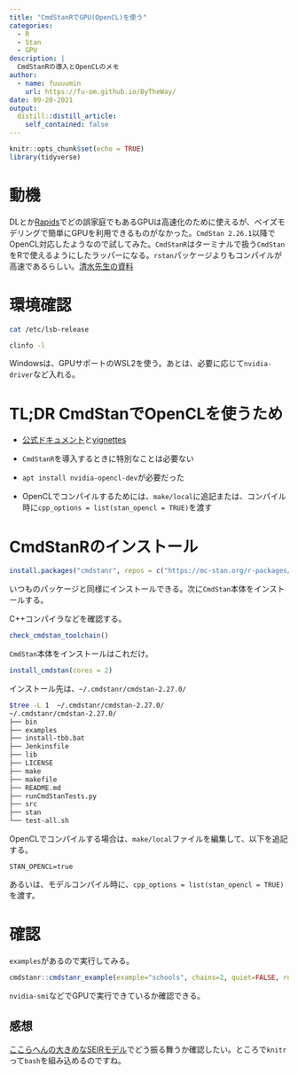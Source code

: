 ```yaml
---
title: "CmdStanRでGPU(OpenCL)を使う"
categories:
  - R
  - Stan
  - GPU
description: |
  CmdStanRの導入とOpenCLのメモ
author:
  - name: fuuuumin
    url: https://fu-om.github.io/ByTheWay/
date: 09-20-2021
output:
  distill::distill_article:
    self_contained: false
---
```


```r
knitr::opts_chunk$set(echo = TRUE)
library(tidyverse)
```

# 動機

DLとか[Rapids](https://rapids.ai/)でどの誤家庭でもあるGPUは高速化のために使えるが、ベイズモデリングで簡単にGPUを利用できるものがなかった。`CmdStan 2.26.1`以降でOpenCL対応したようなので試してみた。`CmdStanR`はターミナルで扱う`CmdStan`をRで使えるようにしたラッパーになる。`rstan`パッケージよりもコンパイルが高速であるらしい。[清水先生の資料](https://www.slideshare.net/simizu706/cmdstanrreducesum)

# 環境確認

```bash
cat /etc/lsb-release 
```

```bash
clinfo -l
```

Windowsは、GPUサポートのWSL2を使う。あとは、必要に応じて`nvidia-driver`など入れる。

# TL;DR CmdStanでOpenCLを使うため

- [公式ドキュメント](http://mc-stan.org/math/opencl_support.html)と[vignettes](https://mc-stan.org/cmdstanr/articles/opencl.html)

- `CmdStanR`を導入するときに特別なことは必要ない

- `apt install nvidia-opencl-dev`が必要だった

- OpenCLでコンパイルするためには、`make/local`に追記または、コンパイル時に`cpp_options = list(stan_opencl = TRUE)`を渡す

# CmdStanRのインストール

```r
install.packages("cmdstanr", repos = c("https://mc-stan.org/r-packages/", getOption("repos")))
```

いつものパッケージと同様にインストールできる。次に`CmdStan`本体をインストールする。

C++コンパイラなどを確認する。

```r
check_cmdstan_toolchain()
```

`CmdStan`本体をインストールはこれだけ。

```r
install_cmdstan(cores = 2)
```

インストール先は、`~/.cmdstanr/cmdstan-2.27.0/`

```bash
$tree -L 1  ~/.cmdstanr/cmdstan-2.27.0/ 
~/.cmdstanr/cmdstan-2.27.0/
├── bin
├── examples
├── install-tbb.bat
├── Jenkinsfile
├── lib
├── LICENSE
├── make
├── makefile
├── README.md
├── runCmdStanTests.py
├── src
├── stan
└── test-all.sh
```

OpenCLでコンパイルする場合は、`make/local`ファイルを編集して、以下を追記する。

```
STAN_OPENCL=true
```
あるいは、モデルコンパイル時に、`cpp_options = list(stan_opencl = TRUE)`を渡す。

# 確認

`examples`があるので実行してみる。

```r
cmdstanr::cmdstanr_example(example="schools", chains=2, quiet=FALSE, refresh = 1000)
```

`nvidia-smi`などでGPUで実行できているか確認できる。

## 感想

[ここらへんの大きめなSEIRモデル](https://mc-stan.org/users/documentation/case-studies/boarding_school_case_study.html)でどう振る舞うか確認したい。ところで`knitr`って`bash`を組み込めるのですね。
